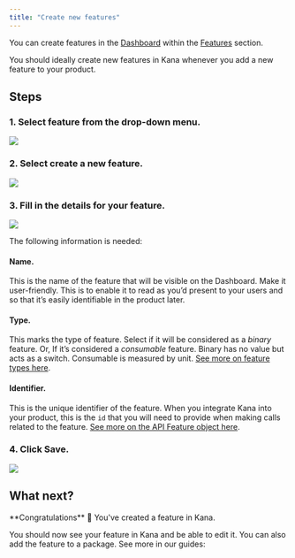 ```yaml
---
title: "Create new features"
---
```


You can create features in the [Dashboard](https://dashboard.usekana.com/) within the [Features](https://dashboard.usekana.com/features) section.

You should ideally create new features in Kana whenever you add a new feature to your product.

## Steps

### 1. Select feature from the drop-down menu.

![](/images/non-technical/features/features-dropdown.png)

### 2. Select create a new feature.

![](/images/non-technical/features/select-new-feature.png)

### 3. Fill in the details for your feature.

![](/images/non-technical/features/fill-in-details.png)

The following information is needed:

#### Name.

This is the name of the feature that will be visible on the Dashboard. Make it user-friendly. This is to enable it to read as you’d present to your users and so that it’s easily identifiable in the product later.

#### Type.

This marks the type of feature. Select if it will be considered as a _binary_ feature. Or, If it’s considered a _consumable_ feature. Binary has no value but acts as a switch. Consumable is measured by unit. [See more on feature types here](/non-technical/features/what-are-features#feature-type).

#### Identifier.

This is the unique identifier of the feature. When you integrate Kana into your product, this is the `id` that you will need to provide when making calls related to the feature. [See more on the API Feature object here](/reference/admin-api-backend-reference/objects#feature).

### 4. Click Save.

![](/images/non-technical/features/click-save.png)

## What next?

<Check>
**Congratulations** 🎉 You've created a feature in Kana.

</Check>

You should now see your feature in Kana and be able to edit it. You can also add the feature to a package. See more in our guides:

<CardGroup>
  <Card title="Edit an existing feature" icon={solid("pencil")} href="/non-technical/features/edit-an-existing-feature"></Card>
  <Card title="Create new packages" icon={regular("box-taped")} href="/non-technical/packages/create-new-packages"></Card>
</CardGroup>